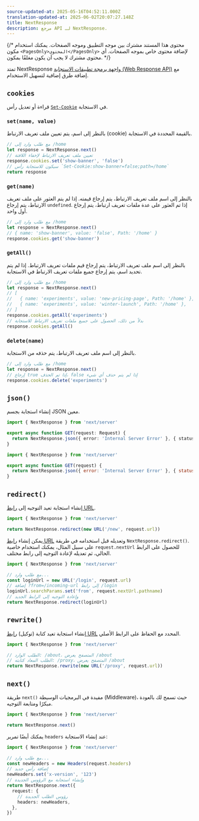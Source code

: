 ```yaml
---
source-updated-at: 2025-05-16T04:52:11.000Z
translation-updated-at: 2025-06-02T20:07:27.148Z
title: NextResponse
description: مرجع API لـ NextResponse.
---
```


{/* محتوى هذا المستند مشترك بين موجه التطبيق وموجه الصفحات. يمكنك استخدام مكون `<PagesOnly>المحتوى</PagesOnly>` لإضافة محتوى خاص بموجه الصفحات. أي محتوى مشترك لا يجب أن يكون مغلفًا بمكون. */}

تمتد NextResponse [واجهة برمجة تطبيقات الاستجابة (Web Response API)](https://developer.mozilla.org/docs/Web/API/Response) مع إضافة طرق إضافية لتسهيل الاستخدام.

## `cookies`

قراءة أو تعديل رأس [`Set-Cookie`](https://developer.mozilla.org/docs/Web/HTTP/Headers/Set-Cookie) في الاستجابة.

### `set(name, value)`

بالنظر إلى اسم، يتم تعيين ملف تعريف الارتباط (cookie) بالقيمة المحددة في الاستجابة.

```ts
// مع طلب وارد إلى /home
let response = NextResponse.next()
// تعيين ملف تعريف الارتباط لإخفاء اللافتة
response.cookies.set('show-banner', 'false')
// سيكون للاستجابة رأس `Set-Cookie:show-banner=false;path=/home`
return response
```

### `get(name)`

بالنظر إلى اسم ملف تعريف الارتباط، يتم إرجاع قيمته. إذا لم يتم العثور على ملف تعريف الارتباط، يتم إرجاع `undefined`. إذا تم العثور على عدة ملفات تعريف ارتباط، يتم إرجاع أول واحد.

```ts
// مع طلب وارد إلى /home
let response = NextResponse.next()
// { name: 'show-banner', value: 'false', Path: '/home' }
response.cookies.get('show-banner')
```

### `getAll()`

بالنظر إلى اسم ملف تعريف الارتباط، يتم إرجاع قيم ملفات تعريف الارتباط. إذا لم يتم تحديد اسم، يتم إرجاع جميع ملفات تعريف الارتباط في الاستجابة.

```ts
// مع طلب وارد إلى /home
let response = NextResponse.next()
// [
//   { name: 'experiments', value: 'new-pricing-page', Path: '/home' },
//   { name: 'experiments', value: 'winter-launch', Path: '/home' },
// ]
response.cookies.getAll('experiments')
// بدلاً من ذلك، الحصول على جميع ملفات تعريف الارتباط للاستجابة
response.cookies.getAll()
```

### `delete(name)`

بالنظر إلى اسم ملف تعريف الارتباط، يتم حذفه من الاستجابة.

```ts
// مع طلب وارد إلى /home
let response = NextResponse.next()
// إرجاع true إذا تم الحذف، false إذا لم يتم حذف أي شيء
response.cookies.delete('experiments')
```

## `json()`

إنشاء استجابة بجسم JSON معين.

```ts filename="app/api/route.ts" switcher
import { NextResponse } from 'next/server'

export async function GET(request: Request) {
  return NextResponse.json({ error: 'Internal Server Error' }, { status: 500 })
}
```

```js filename="app/api/route.js" switcher
import { NextResponse } from 'next/server'

export async function GET(request) {
  return NextResponse.json({ error: 'Internal Server Error' }, { status: 500 })
}
```

## `redirect()`

إنشاء استجابة تعيد التوجيه إلى [رابط URL](https://developer.mozilla.org/docs/Web/API/URL).

```ts
import { NextResponse } from 'next/server'

return NextResponse.redirect(new URL('/new', request.url))
```

يمكن إنشاء [رابط URL](https://developer.mozilla.org/docs/Web/API/URL) وتعديله قبل استخدامه في طريقة `NextResponse.redirect()`. على سبيل المثال، يمكنك استخدام خاصية `request.nextUrl` للحصول على الرابط الحالي، ثم تعديله لإعادة التوجيه إلى رابط مختلف.

```ts
import { NextResponse } from 'next/server'

// مع طلب وارد...
const loginUrl = new URL('/login', request.url)
// إضافة ?from=/incoming-url إلى رابط /login
loginUrl.searchParams.set('from', request.nextUrl.pathname)
// وإعادة التوجيه إلى الرابط الجديد
return NextResponse.redirect(loginUrl)
```

## `rewrite()`

إنشاء استجابة تعيد كتابة (توكيل) [رابط URL](https://developer.mozilla.org/docs/Web/API/URL) المحدد مع الحفاظ على الرابط الأصلي.

```ts
import { NextResponse } from 'next/server'

// الطلب الوارد: /about، المتصفح يعرض /about
// الطلب المعاد كتابته: /proxy، المتصفح يعرض /about
return NextResponse.rewrite(new URL('/proxy', request.url))
```

## `next()`

طريقة `next()` مفيدة في البرمجيات الوسيطة (Middleware)، حيث تسمح لك بالعودة مبكرًا ومتابعة التوجيه.

```ts
import { NextResponse } from 'next/server'

return NextResponse.next()
```

يمكنك أيضًا تمرير `headers` عند إنشاء الاستجابة:

```ts
import { NextResponse } from 'next/server'

// مع طلب وارد...
const newHeaders = new Headers(request.headers)
// إضافة رأس جديد
newHeaders.set('x-version', '123')
// وإنشاء استجابة مع الرؤوس الجديدة
return NextResponse.next({
  request: {
    // رؤوس الطلب الجديدة
    headers: newHeaders,
  },
})
```